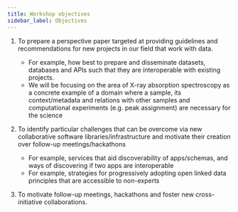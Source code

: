```yaml
---
title: Workshop objectives
sidebar_label: Objectives
---
```


1. To prepare a perspective paper targeted at providing guidelines and recommendations for new projects in our field that work with data.

    - For example, how best to prepare and disseminate datasets, databases and APIs such that they are interoperable with existing projects.
    - We will be focusing on the area of X-ray absorption spectroscopy as a concrete example of a domain where a sample, its context/metadata and relations with other samples and computational experiments (e.g. peak assignment) are necessary for the science

2. To identify particular challenges that can be overcome via new collaborative software libraries/infrastructure and motivate their creation over follow-up meetings/hackathons

    - For example, services that aid discoverability of apps/schemas, and ways of discovering if two apps are interoperable
    - For example, strategies for progressively adopting open linked data principles that are accessible to non-experts

3. To motivate follow-up meetings, hackathons and foster new cross-initiative collaborations.
